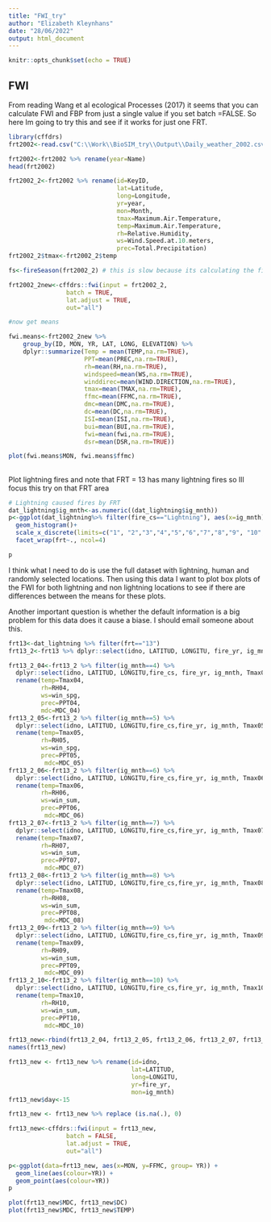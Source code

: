 ```yaml
---
title: "FWI_try"
author: "Elizabeth Kleynhans"
date: "28/06/2022"
output: html_document
---
```


```r
knitr::opts_chunk$set(echo = TRUE)
```

## FWI

From reading Wang et al ecological Processes (2017) it seems that you can calculate FWI and FBP from just a single value if you set batch =FALSE. So here Im going to try this and see if it works for just one FRT.



```r
library(cffdrs)
frt2002<-read.csv("C:\\Work\\BioSIM_try\\Output\\Daily_weather_2002.csv")

frt2002<-frt2002 %>% rename(year=Name)
head(frt2002)

frt2002_2<-frt2002 %>% rename(id=KeyID,
                              lat=Latitude,
                              long=Longitude,
                              yr=year,
                              mon=Month,
                              tmax=Maximum.Air.Temperature,
                              temp=Maximum.Air.Temperature,
                              rh=Relative.Humidity,
                              ws=Wind.Speed.at.10.meters,
                              prec=Total.Precipitation)
frt2002_2$tmax<-frt2002_2$temp

fs<-fireSeason(frt2002_2) # this is slow because its calculating the fire season for each of the 10000 locations

frt2002_2new<-cffdrs::fwi(input = frt2002_2,
                batch = TRUE, 
                lat.adjust = TRUE,
                out="all")

#now get means

fwi.means<-frt2002_2new %>%
    group_by(ID, MON, YR, LAT, LONG, ELEVATION) %>%
    dplyr::summarize(Temp = mean(TEMP,na.rm=TRUE),
                     PPT=mean(PREC,na.rm=TRUE),
                     rh=mean(RH,na.rm=TRUE),
                     windspeed=mean(WS,na.rm=TRUE),
                     winddirec=mean(WIND.DIRECTION,na.rm=TRUE),
                     tmax=mean(TMAX,na.rm=TRUE),
                     ffmc=mean(FFMC,na.rm=TRUE),
                     dmc=mean(DMC,na.rm=TRUE),
                     dc=mean(DC,na.rm=TRUE),
                     ISI=mean(ISI,na.rm=TRUE),
                     bui=mean(BUI,na.rm=TRUE),
                     fwi=mean(fwi,na.rm=TRUE),
                     dsr=mean(DSR,na.rm=TRUE))

plot(fwi.means$MON, fwi.means$ffmc)


```

## 

Plot lightning fires and note that FRT = 13 has many lightning fires so Ill focus this try on that FRT area
```r
# Lightning caused fires by FRT
dat_lightning$ig_mnth<-as.numeric((dat_lightning$ig_mnth))
p<-ggplot(dat_lightning%>% filter(fire_cs=="Lightning"), aes(x=ig_mnth))+
  geom_histogram()+
  scale_x_discrete(limits=c("1", "2","3","4","5","6","7","8","9", "10","11", "12"))+
  facet_wrap(frt~., ncol=4)

p

```

I think what I need to do is use the full dataset with lightning, human and randomly selected locations.
Then using this data I want to plot box plots of the FWI for both lightning and non lightning locations to see if there are differences between the means for these plots. 

Another important question is whether the default information is a big problem for this data does it cause a biase. I should email someone about this. 

```r

frt13<-dat_lightning %>% filter(frt=="13")
frt13_2<-frt13 %>% dplyr::select(idno, LATITUD, LONGITU, fire_yr, ig_mnth, Tmax04:Tmax10, RH04:RH10,win_spg, win_sum, PPT04:PPT10, MDC_04:MDC_10, fire_cs)

frt13_2_04<-frt13_2 %>% filter(ig_mnth==4) %>%
  dplyr::select(idno, LATITUD, LONGITU,fire_cs, fire_yr, ig_mnth, Tmax04, RH04, MDC_04, win_spg, PPT04) %>%
  rename(temp=Tmax04,
         rh=RH04,
         ws=win_spg,
         prec=PPT04,
         mdc=MDC_04)
frt13_2_05<-frt13_2 %>% filter(ig_mnth==5) %>%
  dplyr::select(idno, LATITUD, LONGITU,fire_cs,fire_yr, ig_mnth, Tmax05, RH05 ,MDC_05, win_spg, PPT05) %>%
  rename(temp=Tmax05,
         rh=RH05,
         ws=win_spg,
         prec=PPT05,
          mdc=MDC_05)
frt13_2_06<-frt13_2 %>% filter(ig_mnth==6) %>%
  dplyr::select(idno, LATITUD, LONGITU,fire_cs,fire_yr, ig_mnth, Tmax06, RH06, MDC_06, win_sum, PPT06) %>%
  rename(temp=Tmax06,
         rh=RH06,
         ws=win_sum,
         prec=PPT06,
          mdc=MDC_06)
frt13_2_07<-frt13_2 %>% filter(ig_mnth==7) %>%
  dplyr::select(idno, LATITUD, LONGITU,fire_cs,fire_yr, ig_mnth, Tmax07, RH07, MDC_07, win_sum, PPT07) %>%
  rename(temp=Tmax07,
         rh=RH07,
         ws=win_sum,
         prec=PPT07,
          mdc=MDC_07)
frt13_2_08<-frt13_2 %>% filter(ig_mnth==8) %>%
  dplyr::select(idno, LATITUD, LONGITU,fire_cs,fire_yr, ig_mnth, Tmax08, RH08, MDC_08, win_sum, PPT08) %>%
  rename(temp=Tmax08,
         rh=RH08,
         ws=win_sum,
         prec=PPT08,
          mdc=MDC_08)
frt13_2_09<-frt13_2 %>% filter(ig_mnth==9) %>%
  dplyr::select(idno, LATITUD, LONGITU,fire_cs,fire_yr, ig_mnth, Tmax09, RH09, MDC_09, win_sum, PPT09) %>%
  rename(temp=Tmax09,
         rh=RH09,
         ws=win_sum,
         prec=PPT09,
          mdc=MDC_09)
frt13_2_10<-frt13_2 %>% filter(ig_mnth==10) %>%
  dplyr::select(idno, LATITUD, LONGITU,fire_cs,fire_yr, ig_mnth, Tmax10, RH10,MDC_10, win_sum, PPT10) %>%
  rename(temp=Tmax10,
         rh=RH10,
         ws=win_sum,
         prec=PPT10,
          mdc=MDC_10)

frt13_new<-rbind(frt13_2_04, frt13_2_05, frt13_2_06, frt13_2_07, frt13_2_08, frt13_2_09, frt13_2_10)
names(frt13_new)

frt13_new <- frt13_new %>% rename(id=idno,
                                  lat=LATITUD,
                                  long=LONGITU,
                                  yr=fire_yr,
                                  mon=ig_mnth)
frt13_new$day<-15

frt13_new <- frt13_new %>% replace (is.na(.), 0)

frt13_new<-cffdrs::fwi(input = frt13_new,
                batch = FALSE, 
                lat.adjust = TRUE,
                out="all")

```

```r
p<-ggplot(data=frt13_new, aes(x=MON, y=FFMC, group= YR)) +
  geom_line(aes(colour=YR)) +
  geom_point(aes(colour=YR)) 
p

plot(frt13_new$MDC, frt13_new$DC)
plot(frt13_new$MDC, frt13_new$TEMP)

```


